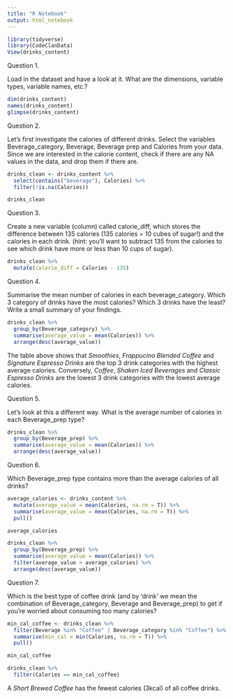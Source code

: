 ```yaml
---
title: "R Notebook"
output: html_notebook
---
```


```r
library(tidyverse)
library(CodeClanData)
View(drinks_content)
```

Question 1.

Load in the dataset and have a look at it. What are the dimensions, variable types, variable names, etc.?

```r
dim(drinks_content)
names(drinks_content)
glimpse(drinks_content)
```

Question 2.

Let’s first investigate the calories of different drinks. Select the variables Beverage_category, Beverage, Beverage prep and Calories from your data. Since we are interested in the calorie content, check if there are any NA values in the data, and drop them if there are.

```r
drinks_clean <- drinks_content %>%
  select(contains("beverage"), Calories) %>% 
  filter(!is.na(Calories))

drinks_clean
```

Question 3.

Create a new variable (column) called calorie_diff, which stores the difference between 135 calories (135 calories = 10 cubes of sugar!) and the calories in each drink. (hint: you’ll want to subtract 135 from the calories to see which drink have more or less than 10 cups of sugar).

```r
drinks_clean %>%
  mutate(calorie_diff = Calories - 135)

```

Question 4.

Summarise the mean number of calories in each beverage_category. Which 3 category of drinks have the most calories? Which 3 drinks have the least? Write a small summary of your findings.

```r
drinks_clean %>%
  group_by(Beverage_category) %>% 
  summarise(average_value = mean(Calories)) %>% 
  arrange(desc(average_value))

```

The table above shows that *Smoothies*, *Frappucino Blended Coffee* and *Signature Espresso Drinks* are the top 3 drink categories with the highest average calories. Conversely, *Coffee*, *Shaken Iced Beverages* and *Classic Espresso Drinks* are the lowest 3 drink categories with the lowest average calories.

Question 5.

Let’s look at this a different way. What is the average number of calories in each Beverage_prep type?

```r
drinks_clean %>%
  group_by(Beverage_prep) %>% 
  summarise(average_value = mean(Calories)) %>% 
  arrange(desc(average_value))

```

Question 6.

Which Beverage_prep type contains more than the average calories of all drinks?

```r
average_calories <- drinks_content %>%
  mutate(average_value = mean(Calories, na.rm = T)) %>% 
  summarise(average_value = mean(Calories, na.rm = T)) %>% 
  pull()

average_calories

drinks_clean %>% 
  group_by(Beverage_prep) %>% 
  summarise(average_value = mean(Calories)) %>% 
  filter(average_value > average_calories) %>%
  arrange(desc(average_value))

```

Question 7.

Which is the best type of coffee drink (and by ‘drink’ we mean the combination of Beverage_category, Beverage and Beverage_prep) to get if you’re worried about consuming too many calories?

```r
min_cal_coffee <- drinks_clean %>% 
  filter(Beverage %in% "Coffee" | Beverage_category %in% "Coffee") %>% 
  summarise(min_cal = min(Calories, na.rm = T)) %>% 
  pull()

min_cal_coffee

drinks_clean %>%
  filter(Calories == min_cal_coffee)

```
A *Short Brewed Coffee* has the fewest calories (3kcal) of all coffee drinks.
